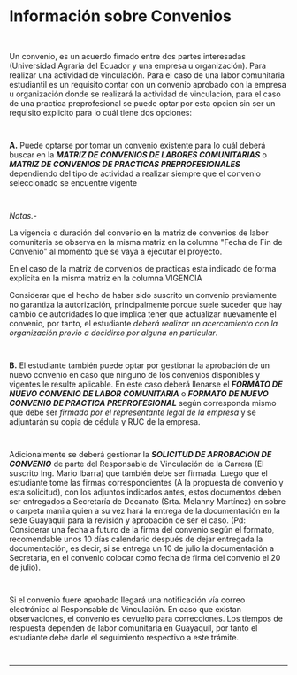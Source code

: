 # Información sobre Convenios
~~~
 
~~~
Un convenio, es un acuerdo fimado entre dos partes interesadas (Universidad Agraria del Ecuador y una empresa u organización). Para realizar una actividad de vinculación. Para el caso de una labor comunitaria estudiantil es un requisito contar con un convenio aprobado con la empresa u organización donde se realizará la actividad de vinculación, para el caso de una practica preprofesional se puede optar por esta opcion sin ser un requisito explicito para lo cuál tiene dos opciones:
~~~
 
~~~
**A.** Puede optarse por tomar un convenio existente para lo cuál deberá buscar en la ***MATRIZ DE CONVENIOS DE LABORES COMUNITARIAS*** o  ***MATRIZ DE CONVENIOS DE PRACTICAS PREPROFESIONALES*** dependiendo del tipo de actividad a realizar siempre que el convenio seleccionado se encuentre vigente 
~~~
 
~~~
*Notas.-* 

La vigencia o duración del convenio en la matriz de convenios de labor comunitaria se observa en la misma matriz en la columna "Fecha de Fin de Convenio" al momento que se vaya a ejecutar el proyecto. 

En el caso de la matriz de convenios de practicas esta indicado de forma explicita en la misma matriz en la columna VIGENCIA

Considerar que el hecho de haber sido suscrito un convenio previamente no garantiza la autorización, principalmente porque suele suceder que hay cambio de autoridades lo que implica tener que actualizar nuevamente el convenio, por tanto, el estudiante *deberá realizar un acercamiento con la organización previo a decidirse por alguna en particular*.
~~~
 
~~~
**B.** El estudiante también puede optar por gestionar la aprobación de un nuevo convenio en caso que ninguno de los convenios disponibles y vigentes le resulte aplicable. En este caso deberá llenarse el ***FORMATO DE NUEVO CONVENIO DE LABOR COMUNITARIA*** o ***FORMATO DE NUEVO CONVENIO DE PRACTICA PREPROFESIONAL*** según corresponda mismo que debe ser *firmado por el representante legal de la empresa* y se adjuntarán su copia de cédula y RUC de la empresa.
~~~
 
~~~
Adicionalmente se deberá gestionar la ***SOLICITUD DE APROBACION DE CONVENIO*** de parte del Responsable de Vinculación de la Carrera (El suscrito Ing. Mario Ibarra) que también debe ser firmada. Luego que el estudiante tome las firmas correspondientes (A la propuesta de convenio y esta solicitud), con los adjuntos indicados antes, estos documentos deben ser entregados a Secretaría de Decanato (Srta. Melanny Martínez) en sobre o carpeta manila quien a su vez hará la entrega de la documentación en la sede Guayaquil para la revisión y aprobación de ser el caso. (Pd: Considerar una fecha a futuro de la firma del convenio según el formato, recomendable unos 10 días calendario después de dejar entregada la documentación, es decir, si se entrega un 10 de julio la documentación a Secretaría, en el convenio colocar como fecha de firma del convenio el 20 de julio).
~~~
 
~~~
Si el convenio fuere aprobado llegará una notificación vía correo electrónico al Responsable de Vinculación. En caso que existan observaciones, el convenio es devuelto para correcciones. Los tiempos de respuesta dependen de labor comunitaria en Guayaquil, por tanto el estudiante debe darle el seguimiento respectivo a este trámite.
~~~
 
~~~
---
